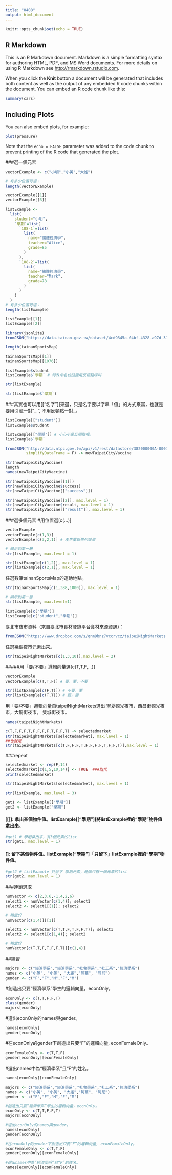 ```yaml
---
title: "0408"
output: html_document
---
```


```r
knitr::opts_chunk$set(echo = TRUE)
```

## R Markdown

This is an R Markdown document. Markdown is a simple formatting syntax for authoring HTML, PDF, and MS Word documents. For more details on using R Markdown see <http://rmarkdown.rstudio.com>.

When you click the **Knit** button a document will be generated that includes both content as well as the output of any embedded R code chunks within the document. You can embed an R code chunk like this:

```r
summary(cars)
```

## Including Plots

You can also embed plots, for example:

```r
plot(pressure)
```

Note that the `echo = FALSE` parameter was added to the code chunk to prevent printing of the R code that generated the plot.




###選一個元素
```r
vectorExample <- c("小明","小英","大雄")

# 有多少位置可選：
length(vectorExample)
```
```r
vectorExample[[1]]
vectorExample[[3]]
```

```r
listExample <- 
  list(
    student="小明",
    `學期`=list(
      `108-1`=list(
        list(
          name="個體經濟學",
          teacher="Alice",
          grade=85
        )
      ),
      `108-2`=list(
        list(
          name="總體經濟學",
          teacher="Mark",
          grade=78
        )
      )
    )
  )
# 有多少位置可選：
length(listExample)
```
```r
listExample[[1]]
listExample[[2]]
```

```r
library(jsonlite)
fromJSON("https://data.tainan.gov.tw/dataset/4cd9345a-04bf-4328-a97d-314ff78b4763/resource/afc025fc-1ef4-447c-b785-a680391d0ca1/download/tnsport2.json", simplifyDataFrame = F) -> tainanSportsMap

length(tainanSportsMap)
```
```r
tainanSportsMap[[1]]
tainanSportsMap[[1076]]
```

```r
listExample$student
listExample$`學期` # 特殊命名依然要用反頓點呼叫
```
```r
str(listExample)
```
```r
str(listExample$`學期`)
```
###其實也可以用[["名字"]]來選，只是名字要以字串「值」的方式來寫，也就是要用引號一對"…", 不用反頓點一對`…`。
```r
listExample[["student"]]
listExample$student

listExample[["學期"]] # 小心不是反頓點喔。
listExample$`學期`
```


```r
fromJSON("http://data.ntpc.gov.tw/api/v1/rest/datastore/382000000A-000157-002",
         simplifyDataFrame = F) -> newTaipeiCityVaccine
```
```r
str(newTaipeiCityVaccine)
length
names(newTaipeiCityVaccine)
```
```r
str(newTaipeiCityVaccine[[1]])
str(newTaipeiCityVaccine$success)
str(newTaipeiCityVaccine[["success"]])

str(newTaipeiCityVaccine[[2]], max.level = 1)
str(newTaipeiCityVaccine$result, max.level = 1)
str(newTaipeiCityVaccine[["result"]], max.level = 1)
```

###選多個元素
#用位置選[c(...)]
```r
vectorExample
vectorExample[c(1,3)]
vectorExample[c(3,2,1)] # 產生重新排列效果
```

```r
# 顯示到第一層
str(listExample, max.level = 1)

str(listExample[c(1,2)], max.level = 1)
str(listExample[c(2,1)], max.level = 1)
```
任選數筆tainanSportsMap的運動地點。
```r
str(tainanSportsMap[c(1,388,1000)], max.level = 1)
```

```r
# 顯示到第一層
str(listExample, max.level=1)

listExample[c("學期")]
listExample[c("student","學期")]
```

臺北市夜市資料（來自臺北市食材登錄平台食材來源資訊）：
```r
fromJSON("https://www.dropbox.com/s/qnm9bnz7vccrvcz/taipeiNightMarkets.json?dl=1", simplifyDataFrame = F) -> taipeiNightMarkets
```
任選幾個夜市元素出來。
```r
str(taipeiNightMarkets[c(1,3,10)],max.level = 2)
```

#####用「要/不要」邏輯向量選[c(T,T,F,...)]
```r
vectorExample
vectorExample[c(T,T,F)] # 要，要，不要
```
```r
str(listExample[c(F,T)]) # 不要，要
str(listExample[c(T,T)]) # 要，要
```
用「要/不要」邏輯向量自taipeiNightMarkets選出 寧夏觀光夜市，西昌街觀光夜市，大龍街夜市， 雙城街夜市。

```r
names(taipeiNightMarkets)
```
```R
c(T,F,F,F,T,F,F,F,F,T,F,F,T) -> selectedmarket
str(taipeiNightMarkets[selectedmarket], max.level = 1)
##也就是
str(taipeiNightMarkets[c(T,F,F,F,T,F,F,F,F,T,F,F,T)],max.level = 1)
```
###repeat
```r
selectedmarket <- rep(F,14)
selectedmarket[c(1,5,10,14)] <- TRUE  ###取代
print(selectedmarket)
```
```r
str(taipeiNightMarkets[selectedmarket], max.level = 1)
```

```r
str(listExample, max.level = 3)
```
```r
get1 <- listExample[["學期"]]
get2 <- listExample["學期"]
```
#### [[]]: 拿出某個物件值。listExample[["學期"]]將listExample裡的“學期”物件值拿出來。

```r
#get1 # 學期拿出來，有3個元素的list
str(get1, max.level = 1)
```
#### []: 留下某個物件值。listExample["學期"]「只留下」listExample裡的“學期”物件值。

```r
#get2 # listExample 只留下 學期元素，是個只有一個元素的list
str(get2, max.level = 1)
```

###連鎖選取
```r
numVector <- c(2,3,6,-1,4,2,6)
select1 <- numVector[c(1,4)]; select1
select2 <- select1[[1]]; select2

# 相當於
numVector[c(1,4)][[1]]
```
```r
select1 <- numVector[c(T,T,F,T,F,F,T)]; select1
select2 <- select1[c(1,4)]; select2

# 相當於
numVector[c(T,T,F,T,F,F,T)][c(1,4)]
```
##練習
```r
majors <- c("經濟學系","經濟學系","社會學系","社工系","經濟學系")
names <- c("小英", "小美", "大雄","阿華", "阿尼")
gender <- c("F","F","M","F","M")
```
#創造出只要“經濟學系”學生的邏輯向量，econOnly。
```r
econOnly <- c(T,T,F,F,T)
class(gender)
majors[econOnly]
```

#選出econOnly的names與gender。
```r
names[econOnly]
gender[econOnly]

```

#在econOnly的gender下創造出只要“F”的邏輯向量, econFemaleOnly。
```r
econFemaleOnly <- c(T,T,F)
gender[econOnly][econFemaleOnly]
```

#選出names中為“經濟學系”且“F”的姓名。
```r
names[econOnly][econFemaleOnly]
```
```r
majors <- c("經濟學系","經濟學系","社會學系","社工系","經濟學系")
names <- c("小英", "小美", "大雄","阿華", "阿尼")
gender <- c("F","F","M","F","M")

#創造出只要“經濟學系”學生的邏輯向量，econOnly。
econOnly <- c(T,T,F,F,T)
majors[econOnly]

#選出econOnly的names與gender。
names[econOnly]
gender[econOnly]

#在econOnly的gender下創造出只要“F”的邏輯向量, econFemaleOnly。
econFemaleOnly <- c(T,T,F)
gender[econOnly][econFemaleOnly]

#選出names中為“經濟學系”且“F”的姓名。
names[econOnly][econFemaleOnly]
```

